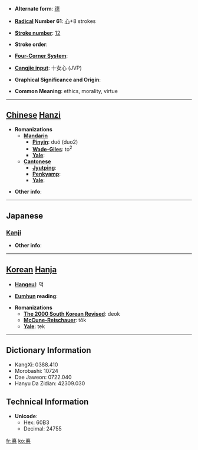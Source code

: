 * '''Alternate form''': [[德]]

* '''[[Wiktionary:Chinese radical index| Radical]] Number 61''': [[Wiktionary:Chinese radical index 心|心]]+8 strokes

* '''[[Wiktionary:Chinese total strokes index|Stroke number]]''': [[Wiktionary:Chinese total strokes index 12|12]]

* '''Stroke order''': 

* '''[[Wiktionary:Chinese four corner index|Four-Corner System]]''': 

* '''[[Wiktionary:Chinese Cangjie index|Cangjie input]]''': 十女心 (JVP)

* '''Graphical Significance and Origin''': 

* '''Common Meaning''': ethics, morality, virtue

----

== [[Chinese]] [[Hanzi]] ==

* '''Romanizations'''
** '''[[Mandarin]]'''
*** '''[[Pinyin]]''': duó (duo2)
*** '''[[Wade-Giles]]''': to<sup>2</sup>
*** '''[[Yale]]''': 
** '''[[Cantonese]]'''
*** '''[[Jyutping]]''':
*** '''[[Penkyamp]]''': 
*** '''[[Yale]]''': 

* '''Other info''': 

----

==Japanese==
===[[Kanji]]===
{{kanji|on readings=[[とく]] (toku)
|kun readings=[[とく]] (toku), [[おしえ]] (oshie)
}}

* '''Other info''':  

----

== [[Korean]] [[Hanja]] ==

* '''[[Hangeul]]''': 덕

* '''[[Eumhun]] reading''': 

* '''Romanizations'''
** '''[[The 2000 South Korean Revised Romanization|The 2000 South Korean Revised]]''': deok
** '''[[McCune-Reischauer]]''': tŏk
** '''[[Yale]]''': tek

----

== Dictionary Information ==

* KangXi: 0388.410
* Morobashi: 10724
* Dae Jaweon: 0722.040
* Hanyu Da Zidian: 42309.030

== Technical Information ==

* '''Unicode''':
** Hex: 60B3
** Decimal: 24755

[[fr:悳]]
[[ko:悳]]
